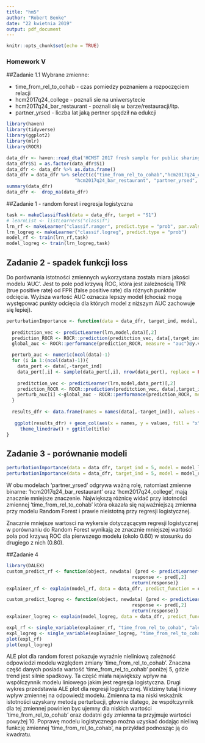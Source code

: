 ```yaml
---
title: "hm5"
author: "Robert Benke"
date: "22 kwietnia 2019"
output: pdf_document
---
```


```r
knitr::opts_chunk$set(echo = TRUE)
```

### Homework V


##Zadanie 1.1
Wybrane zmienne:

 * time_from_rel_to_cohab - czas pomiedzy poznaniem a rozpoczęciem relacji
 * hcm2017q24_college - poznali sie na uniwersytecie  
 * hcm2017q24_bar_restaurant - poznali się w barze/restauracji/itp.
 * partner_yrsed - liczba lat jaką pertner spędził na edukcji

```r
library(haven)
library(tidyverse)
library(ggplot2)
library(mlr)
library(ROCR)
```
```r
data_dfr <- haven::read_dta('HCMST 2017 fresh sample for public sharing draft v1.1.dta')
data_dfr$S1 = as.factor(data_dfr$S1)
data_dfr <- data_dfr %>% as.data.frame()
data_dfr = data_dfr %>% select(c("time_from_rel_to_cohab","hcm2017q24_college",
                         "hcm2017q24_bar_restaurant", "partner_yrsed", "S1"))
summary(data_dfr)
data_dfr <-  drop_na(data_dfr)
```

##Zadanie 1 - random forest i regresja logistyczna
```r
task <- makeClassifTask(data = data_dfr, target = "S1")
# learnList <- listLearners("classif")
lrn_rf <- makeLearner("classif.ranger", predict.type = "prob", par.vals = list( importance = "permutation"))
lrn_logreg <- makeLearner("classif.logreg", predict.type = "prob")
model_rf <- train(lrn_rf,task)
model_logreg <- train(lrn_logreg,task)
```

## Zadanie 2 - spadek funkcji loss
Do porównania istotności zmiennych wykorzystana została miara jakości modelu 'AUC'. Jest to pole pod krzywą ROC, która jest zależnością TPR (true positive rate) od FPR (false positive rate) dla różnych punktów odcięcia. Wyższa wartość AUC oznacza lepszy model (chociaż mogą występować punkty odcięcia dla których model z niższym AUC zachowuje się lepiej).
```r
perturbationImportance <- function(data = data_dfr, target_ind, model, lrn, title){
  
  preditction_vec <- predictLearner(lrn,model,data)[,2]
  prediction_ROCR <- ROCR::prediction(preditction_vec, data[,target_ind])
  global_auc <- ROCR::performance(prediction_ROCR, measure = "auc")@y.values[[1]]

  perturb_auc <- numeric(ncol(data)-1)
  for (i in 1:(ncol(data)-1)){
    data_pert <- data[,-target_ind]
    data_pert[,i] <- sample(data_pert[,i], nrow(data_pert), replace = FALSE)
    
    preditction_vec <- predictLearner(lrn,model,data_pert)[,2]
    prediction_ROCR <- ROCR::prediction(preditction_vec, data[,target_ind])
    perturb_auc[i] <-global_auc - ROCR::performance(prediction_ROCR, measure = "auc")@y.values[[1]]
  }
  
  results_dfr <- data.frame(names = names(data[,-target_ind]), values = perturb_auc)
  
   ggplot(results_dfr) + geom_col(aes(x = names, y = values, fill = "x", alpha = 0.7), show.legend = FALSE) + ylab("Decrease of AUC") +  xlab("") + scale_fill_manual(values = c("#0000F0")) + 
     theme_linedraw() + ggtitle(title)
}

```

## Zadanie 3 - porównanie modeli

```r
perturbationImportance(data = data_dfr, target_ind = 5, model = model_logreg, lrn = lrn_logreg, title = "Permutation variable importance for logistic regression")
perturbationImportance(data = data_dfr, target_ind = 5, model = model_rf, lrn = lrn_rf, title = "Permutation variable importance for Random Forest")

```

W obu modelach 'partner_yrsed' odgrywa ważną rolę, natomiast zmienne binarne: 'hcm2017q24_bar_restaurant' oraz 'hcm2017q24_college', mają znacznie mniejsze znaczenie. Największą różnicę widać przy istotności zmiennej 'time_from_rel_to_cohab' która okazała się najważniejszą zmienna przy modelu Random Forest i prawie nieistotną przy regresji logistycznej.

Znacznie mniejsze wartosci na wykersie dotyczącącym regresji logistycznej w porównaniu do Random Forest wynikają ze znacznie mniejszej wartości pola pod krzywą ROC dla pierwszego modelu (okolo 0.60) w stosunku do drugiego z nich (0.80).

##Zadanie 4

```r
library(DALEX)
custom_predict_rf <- function(object, newdata) {pred <- predictLearner(lrn_rf,object,newdata)
                                              response <- pred[,2]
                                              return(response)}
explainer_rf <- explain(model_rf, data = data_dfr, predict_function = custom_predict_rf)

custom_predict_logreg <- function(object, newdata) {pred <- predictLearner(lrn_logreg,object,newdata)
                                              response <- pred[,2]
                                              return(response)}
explainer_logreg <- explain(model_logreg, data = data_dfr, predict_function = custom_predict_logreg)

expl_rf <- single_variable(explainer_rf, "time_from_rel_to_cohab", "ale")
expl_logreg <- single_variable(explainer_logreg, "time_from_rel_to_cohab", "ale")
plot(expl_rf)
plot(expl_logreg)
```

ALE plot dla random forest pokazuje wyraźnie nieliniową zależność odpowiedzi modelu względem zmiany 'time_from_rel_to_cohab'. Znaczna część danych posiada wartość 'time_from_rel_to_cohab' poniżej 5, gdzie trend jest silnie spadkowy. Ta część miała największy wpływ na współczynnik modelu liniowego jakim jest regresja logistyczna. Drugi wykres przedstawia ALE plot dla regresji logistycznej. Widzimy tutaj liniowy wpływ zmiennej na odpowiedź modelu. Zmienna ta ma niski wskaźnik istotności uzyskany metodą perturbacji, głownie dlatego, że współczynnik dla tej zmiennej powinien byc ujemny dla niskich wartości 'time_from_rel_to_cohab' oraz dodatni gdy zmienna ta przyjmuje wartości powyżej 10. Poprawę modelu logistycznego można uzyskać dodając nieliwą funkcję zmiennej 'time_from_rel_to_cohab', na przykład podnosząc ją do kwadratu.